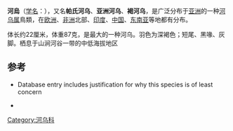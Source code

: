 {{speciesbox
| name = 河乌
| image = Brown Dipper (Cinclus pallasii).jpg
| status = LC
| status_system = iucn3.1
| genus = Cinclus
| species = pallasii
| authority = [[Coenraad_Jacob_Temminck|Temminck]], 1820
| range_map = Cinclus pallasii distr.png
| range_map_caption = 河烏的分布範圍
}}

'''河烏'''（[[学名|学名]]：{{lang|la|''Cinclus pallasii''}}），又名'''帕氏河乌'''、'''亚洲河乌'''、'''褐河乌'''，是广泛分布于[[亚洲|亚洲]]的一种[[河乌属|河乌属]]鳥類，在[[欧洲|欧洲]]、[[非洲|非洲]]北部、[[印度|印度]]、[[中国|中国]]、[[东南亚|东南亚]]等地都有分布。

体长约22厘米，体重87克，是最大的一种河乌。羽色为深褐色；短尾、黑喙、灰脚。栖息于山涧河谷一带的中低海拔地区

== 参考 ==
* {{IUCN2006|assessors=BirdLife International|year=2004|id=51518|title=Cinclus pallasii|downloaded=12 May 2006}} Database entry includes justification for why this species is of least concern
* {{TaiBNET| zh=河烏 | id=380311 | binomial=Cinclus pallasii | authority=Temminck, 1820 | var= | accessdate=2013-01-24}}
{{commons|Cinclus pallasii}}
{{Taxonbar|from=Q1034960}}

[[Category:河乌科|Category:河乌科]]


{{雀形目小作品}}